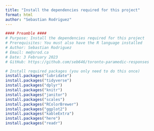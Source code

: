 ```yaml
---
title: "Install the dependencies required for this project"
format: html
author: "Sebastian Rodriguez"
---
```

```r
#### Preamble ####
# Purpose: Install the dependencies required for this project
# Prerequisites: You must also have the R language installed
# Author: Sebastian Rodriguez
# Email: me@srod.ca
# Date: 3 February 2023
# GitHub: https://github.com/seb646/toronto-paramedic-responses
```

```r
# Install required packages (you only need to do this once)
install.packages("lubridate")
install.packages("tidyverse")
install.packages("dplyr")
install.packages("knitr")
install.packages("janitor")
install.packages("scales")
install.packages("RColorBrewer")
install.packages("ggplot2")
install.packages("kableExtra")
install.packages("here")
install.packages("readr")
```